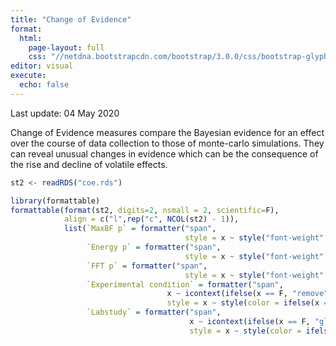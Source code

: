 ```yaml
---
title: "Change of Evidence"
format: 
  html:
    page-layout: full
    css: "//netdna.bootstrapcdn.com/bootstrap/3.0.0/css/bootstrap-glyphicons.css"
editor: visual
execute: 
  echo: false
---
```


Last update: 04 May 2020

Change of Evidence measures compare the Bayesian evidence for an effect over the course of data collection to those of monte-carlo simulations. They can reveal unusual changes in evidence which can be the consequence of the rise and decline of volatile effects.

```r
st2 <- readRDS("coe.rds")

library(formattable)
formattable(format(st2, digits=2, nsmall = 2, scientific=F),
            align = c("l",rep("c", NCOL(st2) - 1)),
            list(`MaxBF p` = formatter("span",
                                       style = x ~ style("font-weight" = ifelse(x <= 0.05, "bold", NA))),
                 `Energy p` = formatter("span",
                                       style = x ~ style("font-weight" = ifelse(x <= 0.05, "bold", NA))),
                 `FFT p` = formatter("span",
                                       style = x ~ style("font-weight" = ifelse(x <= 0.05, "bold", NA))),
                 `Experimental condition` = formatter("span", 
                                   x ~ icontext(ifelse(x == F, "remove", "ok")), 
                                   style = x ~ style(color = ifelse(x == F, "red", "green"))),
                 `Labstudy` = formatter("span", 
                                        x ~ icontext(ifelse(x == F, "globe", "home")), 
                                        style = x ~ style(color = ifelse(x == F, "royalblue", "darkblue")))))

```
